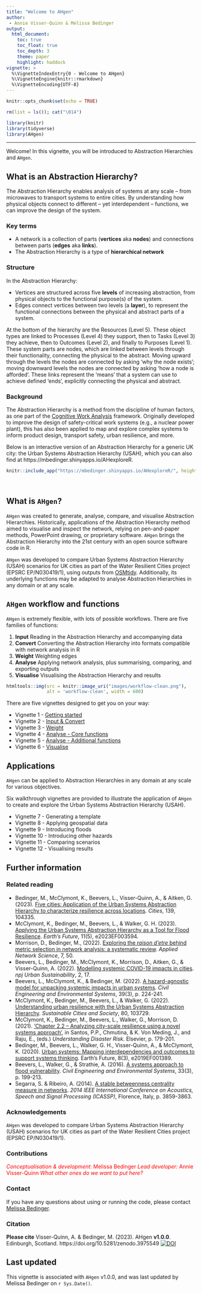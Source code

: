 ```yaml
---
title: "Welcome to AHgen"
author:  
 - Annie Visser-Quinn & Melissa Bedinger
output: 
  html_document:
    toc: true
    toc_float: true
    toc_depth: 3
    theme: paper
    highlight: haddock
vignette: >
  %\VignetteIndexEntry{0 - Welcome to AHgen}
  %\VignetteEngine{knitr::rmarkdown}
  %\VignetteEncoding{UTF-8}
---
```


```r

knitr::opts_chunk$set(echo = TRUE)

rm(list = ls()); cat("\014")

library(knitr)
library(tidyverse)
library(AHgen)
```

<style>
#TOC {
  background: url("images/hex.png");
  background-size: 230px;
  background-position-x: center;
  background-position-y: top;
  padding-top: 280px !important;
  background-repeat: no-repeat;
}
</style>

---

Welcome! In this vignette, you will be introduced to Abstraction Hierarchies and `AHgen`.

## What is an Abstraction Hierarchy?

The Abstraction Hierarchy enables analysis of systems at any scale – from microwaves to transport systems to entire cities. By understanding how physical objects connect to different – yet interdependent – functions, we can improve the design of the system.

### Key terms

- A network is a collection of parts (**vertices** aka **nodes**) and connections between parts (**edges** aka **links**).
- The Abstraction Hierarchy is a type of **hierarchical network**

### Structure

In the Abstraction Hierarchy:

- Vertices are structured across five **levels** of increasing abstraction, from physical objects to the functional purpose(s) of the system.
- Edges connect vertices between two levels (a **layer**), to represent the functional connections between the physical and abstract parts of a system.
                            
At the bottom of the hierarchy are the Resources (Level 5). These object types are linked to Processes (Level 4) they support, then to Tasks (Level 3) they achieve, then to Outcomes (Level 2), and finally to Purposes (Level 1). These system parts are nodes, which are linked between levels through their functionality, connecting the physical to the abstract. Moving upward through the levels the nodes are connected by asking ‘why the node exists’; moving downward levels the nodes are connected by asking ‘how a node is afforded’. These links represent the ‘means’ that a system can use to achieve defined ‘ends’, explicitly connecting the physical and abstract.

### Background

The Abstraction Hierarchy is a method from the discipline of human factors, as one part of the [Cognitive Work Analysis](https://doi.org/10.1201/9781315572543) framework. Originally developed to improve the design of safety-critical work systems (e.g., a nuclear power plant), this has also been applied to map and explore complex systems to inform product design, transport safety, urban resilience, and more. 

Below is an interactive version of an Abstraction Hierarchy for a generic UK city: the Urban Systems Abstraction Hierarchy (USAH), which you can also find at https://mbedinger.shinyapps.io/AHexploreR.

```r
knitr::include_app("https://mbedinger.shinyapps.io/AHexploreR/", height = "600px")
```

<br>

## What is `AHgen`?

`AHgen` was created to generate, analyse, compare, and visualise Abstraction Hierarchies. Historically, applications of the Abstraction Hierarchy method aimed to visualise and inspect the network, relying on pen-and-paper methods, PowerPoint drawing, or proprietary software. `AHgen` brings the Abstraction Hierarchy into the 21st century with an open source software code in R.

`AHgen` was developed to compare Urban Systems Abstraction Hierarchy (USAH) scenarios for UK cities as part of the Water Resilient Cities project (EPSRC EP/N030419/1), using outputs from [OSMtidy](https://github.com/avisserquinn/OSMtidy). Additionally, its underlying functions may be adapted to analyse Abstraction Hierarchies in any domain or at any scale.

## `AHgen` workflow and functions

`AHgen` is extremely flexible, with lots of possible workflows. There are five families of functions: 

1. **Input** Reading in the Abstraction Hierarchy and accompanying data
2. **Convert** Converting the Abstraction Hierarchy into formats compatible with network analysis in R
3. **Weight** Weighting edges
4. **Analyse** Applying network analysis, plus summarising, comparing, and exporting outputs
5. **Visualise** Visualising the Abstraction Hierarchy and results
```r
htmltools::img(src = knitr::image_uri("images/workflow-clean.png"), 
               alt = 'workflow-clean', width = 600)
```
There are five vignettes designed to get you on your way:

- Vignette 1 - [Getting started](Vignette-1---Getting-started.html)
- Vignette 2 - [Input & Convert](Vignette-2---Input-&-Convert.html)
- Vignette 3 - [Weight](Vignette-3---Weight.html)
- Vignette 4 - [Analyse - Core functions](Vignette-4---Analyse---Core-functions.html)
- Vignette 5 - [Analyse - Additional functions](Vignette-5---Analyse---Additional-functions.html)
- Vignette 6 - [Visualise](Vignette-6---Visualise.html)


## Applications
`AHgen` can be applied to Abstraction Hierarchies in any domain at any scale for various objectives.

Six walkthrough vignettes are provided to illustrate the application of `AHgen` to create and explore the Urban Systems Abstraction Hierarchy (USAH).

- Vignette 7 - Generating a template
- Vignette 8 - Applying geospatial data
- Vignette 9 - Introducing floods
- Vignette 10 - Introducing other hazards
- Vignette 11 - Comparing scenarios
- Vignette 12 - Visualising results


## Further information

### Related reading

- Bedinger, M., McClymont, K., Beevers, L., Visser-Quinn, A., & Aitken, G. (2023). [Five cities: Application of the Urban Systems Abstraction Hierarchy to characterize resilience across locations](https://doi.org/10.1016/j.cities.2023.104355). *Cities*, 139, 104335.
- McClymont, K., Bedinger, M., Beevers, L., & Walker, G. H. (2023). [Applying the Urban Systems Abstraction Hierarchy as a Tool for Flood Resilience](https://doi.org/10.1029/2023EF003594). *Earth’s Future*, 11(5), e2023EF003594.
- Morrison, D., Bedinger, M., (2022). [Exploring the *raison d’etre* behind metric selection in network analysis: a systematic review](https://doi.org/10.1007/s41109-022-00476-w). *Applied Network Science*, 7, 50.
- Beevers, L., Bedinger, M., McClymont, K., Morrison, D., Aitken, G., & Visser-Quinn, A. (2022). [Modelling systemic COVID-19 impacts in cities](https://doi.org/10.1038/s42949-022-00060-2). *npj Urban Sustainability*, 2, 17.
- Beevers, L., McClymont, K., & Bedinger, M. (2022). [A hazard-agnostic model for unpacking systemic impacts in urban systems](https://doi.org/10.1080/10286608.2022.2083112). *Civil Engineering and Environmental Systems*, 39(3), p. 224-241.
- McClymont, K., Bedinger, M., Beevers, L., & Walker, G. (2022). [Understanding urban resilience with the Urban Systems Abstraction Hierarchy](https://doi.org/10.1016/j.scs.2022.103729). *Sustainable Cities and Society*, 80, 103729.
- McClymont, K., Bedinger, M., Beevers, L., Walker, G., Morrison, D. (2021). [‘Chapter 2.2 – Analyzing city-scale resilience using a novel systems approach’](https://doi.org/10.1016/B978-0-12-819047-0.00011-1), in Santos, P.P., Chmutina, & K. Von Meding, J., and Raju, E., (eds.) *Understanding Disaster Risk*. Elsevier, p. 179-201.
- Bedinger, M., Beevers, L., Walker, G. H., Visser-Quinn, A., & McClymont, K. (2020). [Urban systems: Mapping interdependencies and outcomes to support systems thinking](http://dx.doi.org/10.1029/2019EF001389). Earth’s Future, 8(3), e2019EF001389.
- Beevers, L., Walker, G., & Strathie, A. (2016). [A systems approach to flood vulnerability](https://doi.org/10.1080/10286608.2016.1202931). *Civil Engineering and Environmental Systems*, 33(3), p. 199-213.
- Segarra, S. & Ribeiro, A. (2014). [A stable betweenness centrality measure in networks](https://doi.org/10.1109/ICASSP.2014.6854324). *2014 IEEE International Conference on Acoustics, Speech and Signal Processing (ICASSP)*, Florence, Italy, p. 3859-3863.


### Acknowledgements
`AHgen` was developed to compare Urban Systems Abstraction Hierarchy (USAH) scenarios for UK cities as part of the Water Resilient Cities project (EPSRC EP/N030419/1).


### Contributions

<span style="color: red;">*Conceptualisation & development*: Melissa Bedinger *Lead developer:* Annie Visser-Quinn *What other ones do we want to put here?* </span>

### Contact 

If you have any questions about using or running the code, please contact [Melissa Bedinger](dr.m.bedinger@gmail.com). 

### Citation

**Please cite** Visser-Quinn, A. & Bedinger, M. (2023). AHgen **v1.0.0**. Edinburgh, Scotland. https://doi.org/10.5281/zenodo.3975549 [![DOI](https://zenodo.org/badge/DOI/10.5281/zenodo.3975549.svg)](https://doi.org/10.5281/zenodo.3975549)

## Last updated
This vignette is associated with `AHgen` v1.0.0, and was last updated by Melissa Bedinger on `r Sys.Date()`.